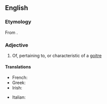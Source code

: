 ==English==

===Etymology===
From {{affix|en|goitre|-ous}}.

===Adjective===
{{en-adj}}

# Of, pertaining to, or characteristic of a [[goitre]]

====Translations====
{{trans-top|of, pertaining to, or characteristic of a goitre}}
* French: {{t+|fr|goitreux}}
* Greek: {{t|el|βογχοκηλικός}}
* Irish: {{t|ga|aingliseach}}
{{trans-mid}}
* Italian: {{t|it|gozzuto}}
{{trans-bottom}}